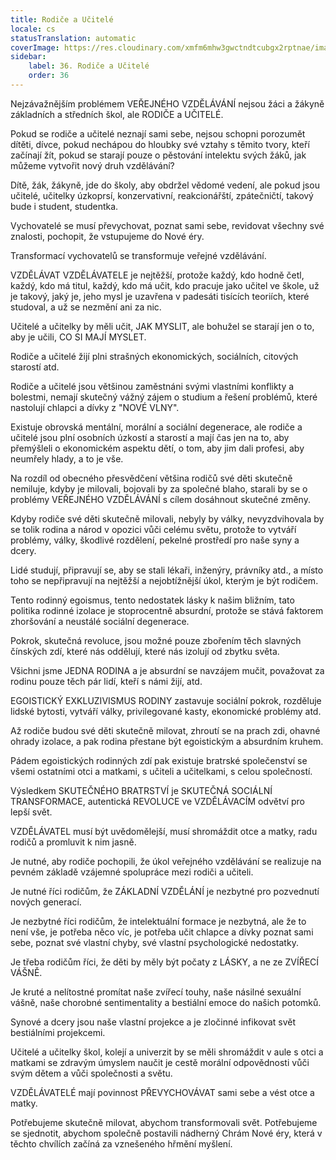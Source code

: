 ```yaml
---
title: Rodiče a Učitelé
locale: cs
statusTranslation: automatic
coverImage: https://res.cloudinary.com/xmfm6mhw3gwctndtcubgx2rptnae/image/upload/v1740337243/small_cover_educacion_fundamental_a051170f1c.webp
sidebar:
    label: 36. Rodiče a Učitelé
    order: 36
---
```

Nejzávažnějším problémem VEŘEJNÉHO VZDĚLÁVÁNÍ nejsou žáci a žákyně základních a středních škol, ale RODIČE a UČITELÉ.

Pokud se rodiče a učitelé neznají sami sebe, nejsou schopni porozumět dítěti, dívce, pokud nechápou do hloubky své vztahy s těmito tvory, kteří začínají žít, pokud se starají pouze o pěstování intelektu svých žáků, jak můžeme vytvořit nový druh vzdělávání?

Dítě, žák, žákyně, jde do školy, aby obdržel vědomé vedení, ale pokud jsou učitelé, učitelky úzkoprsí, konzervativní, reakcionářští, zpátečničtí, takový bude i student, studentka.

Vychovatelé se musí převychovat, poznat sami sebe, revidovat všechny své znalosti, pochopit, že vstupujeme do Nové éry.

Transformací vychovatelů se transformuje veřejné vzdělávání.

VZDĚLÁVAT VZDĚLÁVATELE je nejtěžší, protože každý, kdo hodně četl, každý, kdo má titul, každý, kdo má učit, kdo pracuje jako učitel ve škole, už je takový, jaký je, jeho mysl je uzavřena v padesáti tisících teoriích, které studoval, a už se nezmění ani za nic.

Učitelé a učitelky by měli učit, JAK MYSLIT, ale bohužel se starají jen o to, aby je učili, CO SI MAJÍ MYSLET.

Rodiče a učitelé žijí plni strašných ekonomických, sociálních, citových starostí atd.

Rodiče a učitelé jsou většinou zaměstnáni svými vlastními konflikty a bolestmi, nemají skutečný vážný zájem o studium a řešení problémů, které nastolují chlapci a dívky z "NOVÉ VLNY".

Existuje obrovská mentální, morální a sociální degenerace, ale rodiče a učitelé jsou plní osobních úzkostí a starostí a mají čas jen na to, aby přemýšleli o ekonomickém aspektu dětí, o tom, aby jim dali profesi, aby neumřely hlady, a to je vše.

Na rozdíl od obecného přesvědčení většina rodičů své děti skutečně nemiluje, kdyby je milovali, bojovali by za společné blaho, starali by se o problémy VEŘEJNÉHO VZDĚLÁVÁNÍ s cílem dosáhnout skutečné změny.

Kdyby rodiče své děti skutečně milovali, nebyly by války, nevyzdvihovala by se tolik rodina a národ v opozici vůči celému světu, protože to vytváří problémy, války, škodlivé rozdělení, pekelné prostředí pro naše syny a dcery.

Lidé studují, připravují se, aby se stali lékaři, inženýry, právníky atd., a místo toho se nepřipravují na nejtěžší a nejobtížnější úkol, kterým je být rodičem.

Tento rodinný egoismus, tento nedostatek lásky k našim bližním, tato politika rodinné izolace je stoprocentně absurdní, protože se stává faktorem zhoršování a neustálé sociální degenerace.

Pokrok, skutečná revoluce, jsou možné pouze zbořením těch slavných čínských zdí, které nás oddělují, které nás izolují od zbytku světa.

Všichni jsme JEDNA RODINA a je absurdní se navzájem mučit, považovat za rodinu pouze těch pár lidí, kteří s námi žijí, atd.

EGOISTICKÝ EXKLUZIVISMUS RODINY zastavuje sociální pokrok, rozděluje lidské bytosti, vytváří války, privilegované kasty, ekonomické problémy atd.

Až rodiče budou své děti skutečně milovat, zhroutí se na prach zdi, ohavné ohrady izolace, a pak rodina přestane být egoistickým a absurdním kruhem.

Pádem egoistických rodinných zdí pak existuje bratrské společenství se všemi ostatními otci a matkami, s učiteli a učitelkami, s celou společností.

Výsledkem SKUTEČNÉHO BRATRSTVÍ je SKUTEČNÁ SOCIÁLNÍ TRANSFORMACE, autentická REVOLUCE ve VZDĚLÁVACÍM odvětví pro lepší svět.

VZDĚLÁVATEL musí být uvědomělejší, musí shromáždit otce a matky, radu rodičů a promluvit k nim jasně.

Je nutné, aby rodiče pochopili, že úkol veřejného vzdělávání se realizuje na pevném základě vzájemné spolupráce mezi rodiči a učiteli.

Je nutné říci rodičům, že ZÁKLADNÍ VZDĚLÁNÍ je nezbytné pro pozvednutí nových generací.

Je nezbytné říci rodičům, že intelektuální formace je nezbytná, ale že to není vše, je potřeba něco víc, je potřeba učit chlapce a dívky poznat sami sebe, poznat své vlastní chyby, své vlastní psychologické nedostatky.

Je třeba rodičům říci, že děti by měly být počaty z LÁSKY, a ne ze ZVÍŘECÍ VÁŠNĚ.

Je kruté a nelítostné promítat naše zvířecí touhy, naše násilné sexuální vášně, naše chorobné sentimentality a bestiální emoce do našich potomků.

Synové a dcery jsou naše vlastní projekce a je zločinné infikovat svět bestiálními projekcemi.

Učitelé a učitelky škol, kolejí a univerzit by se měli shromáždit v aule s otci a matkami se zdravým úmyslem naučit je cestě morální odpovědnosti vůči svým dětem a vůči společnosti a světu.

VZDĚLÁVATELÉ mají povinnost PŘEVYCHOVÁVAT sami sebe a vést otce a matky.

Potřebujeme skutečně milovat, abychom transformovali svět. Potřebujeme se sjednotit, abychom společně postavili nádherný Chrám Nové éry, která v těchto chvílích začíná za vznešeného hřmění myšlení.

